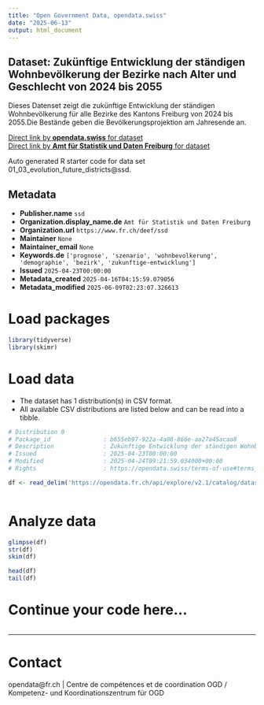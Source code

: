 ```yaml
---
title: "Open Government Data, opendata.swiss"
date: "2025-06-13"
output: html_document
---
```


## Dataset: Zukünftige Entwicklung der ständigen Wohnbevölkerung der Bezirke nach Alter und Geschlecht von 2024 bis 2055

Dieses Datenset zeigt die zukünftige Entwicklung der ständigen Wohnbevölkerung für alle Bezirke des Kantons Freiburg von 2024 bis 2055.Die Bestände geben die Bevölkerungsprojektion am Jahresende an.

[Direct link by **opendata.swiss** for dataset](https://opendata.swiss/de/dataset/zukunftige-entwicklung-der-standigen-wohnbevolkerung-der-bezirke-nach-alter-und-geschlecht-2055)<br>
[Direct link by **Amt für Statistik und Daten Freiburg** for dataset](https://opendata.fr.ch/explore/dataset/01_03_evolution_future_districts/)

Auto generated R starter code for data set 01_03_evolution_future_districts@ssd.

## Metadata

- **Publisher.name** `ssd`
- **Organization.display_name.de** `Amt für Statistik und Daten Freiburg`
- **Organization.url** `https://www.fr.ch/deef/ssd`
- **Maintainer** `None`
- **Maintainer_email** `None`
- **Keywords.de** `['prognose', 'szenario', 'wohnbevolkerung', 'demographie', 'bezirk', 'zukunftige-entwicklung']`
- **Issued** `2025-04-23T00:00:00`
- **Metadata_created** `2025-04-16T04:15:59.079056`
- **Metadata_modified** `2025-06-09T02:23:07.326613`


# Load packages

```r

library(tidyverse)
library(skimr)

```

# Load data

-   The dataset has 1 distribution(s) in CSV format.
-   All available CSV distributions are listed below and can be read into a tibble.

```r

# Distribution 0
# Package_id               : b655eb97-922a-4a08-866e-aa27a45acaa8
# Description              : Zukünftige Entwicklung der ständigen Wohnbevölkerung der Bezirke nach Alter und Geschlecht von 2024 bis 2055 (csv)
# Issued                   : 2025-04-23T00:00:00
# Modified                 : 2025-04-24T09:21:59.034000+00:00
# Rights                   : https://opendata.swiss/terms-of-use#terms_by

df <- read_delim('https://opendata.fr.ch/api/explore/v2.1/catalog/datasets/01_03_evolution_future_districts/exports/csv?use_labels=true')



```

# Analyze data

```r

glimpse(df)
str(df)
skim(df)

head(df)
tail(df)

```

# Continue your code here...

```r

```

------------------------------------------------------------------------

# Contact

opendata@fr.ch | Centre de compétences et de coordination OGD / Kompetenz- und Koordinationszentrum für OGD
